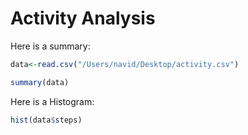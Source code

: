 # Activity Analysis

Here is a summary:

```r
data<-read.csv("/Users/navid/Desktop/activity.csv")

summary(data)
```

Here is a Histogram:

```r
hist(data$steps)

```
